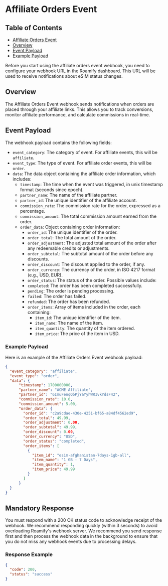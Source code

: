 
# Affiliate Orders Event

## Table of Contents
- [Affiliate Orders Event](#affiliate-orders-event)
- [Overview](#overview)
- [Event Payload](#event-payload)
- [Example Payload](#example-payload)

<Callout type="warning" emoji="⚠️">
    Before you start using the affiliate orders event webhook, you need to configure your webhook URL in the Roamify dashboard. This URL will be used to receive notifications about eSIM status changes.
</Callout>

## Overview
The Affiliate Orders Event webhook sends notifications when orders are placed through your affiliate links. This allows you to track conversions, monitor affiliate performance, and calculate commissions in real-time.

## Event Payload
The webhook payload contains the following fields:

- `event_category`: The category of event. For affiliate events, this will be `affiliate`.
- `event_type`: The type of event. For affiliate order events, this will be `order`.
- `data`: The data object containing the affiliate order information, which includes:
    - `timestamp`: The time when the event was triggered, in unix timestamp format (seconds since epoch).
    - `partner_name`: The name of the affiliate partner.
    - `partner_id`: The unique identifier of the affiliate account.
    - `commission_rate`: The commission rate for the order, expressed as a percentage.
    - `commission_amount`: The total commission amount earned from the order.
    - `order_data`: Object containing order information:
        - `order_id`: The unique identifier of the order.
        - `order_total`: The total amount of the order.
        - `order_adjustment`: The adjusted total amount of the order after any redeemable credits or adjustments.
        - `order_subtotal`: The subtotal amount of the order before any discounts.
        - `order_discount`: The discount applied to the order, if any.
        - `order_currency`: The currency of the order, in ISO 4217 format (e.g., USD, EUR).
        - `order_status`: The status of the order. Possible values include:
        - `completed`: The order has been completed successfully.
        - `pending`: The order is pending processing.
        - `failed`: The order has failed.
        - `refunded`: The order has been refunded.
        - `order_items`: Array of items included in the order, each containing:
            - `item_id`: The unique identifier of the item.
            - `item_name`: The name of the item.
            - `item_quantity`: The quantity of the item ordered.
            - `item_price`: The price of the item in USD.

### Example Payload
Here is an example of the Affiliate Orders Event webhook payload:

```json
{
  "event_category": "affiliate",
  "event_type": "order",
  "data": {
      "timestamp": 1700000000,
      "partner_name": "ACME Affiliate",
      "partner_id": "6ImuFenqQbPjYaYyhWRIvkYdsF42",
      "commission_rate": 10.0,
      "commission_amount": 5.00,
      "order_data": {
        "order_id": "c2a9cdae-430e-4251-bf65-a84df4562ed9",
        "order_total": 49.99,
        "order_adjustment": 0.00,
        "order_subtotal": 49.99,
        "order_discount": 0.00,
        "order_currency": "USD",
        "order_status": "completed",
        "order_items": [
          {
            "item_id": "esim-afghanistan-7days-1gb-all",
            "item_name": "1 GB - 7 Days",
            "item_quantity": 1,
            "item_price": 49.99
          }
        ]
      }
  }
}
```

## Mandatory Response
You must respond with a 200 OK status code to acknowledge receipt of the webhook. We recommend responding quickly (within 3 seconds) to avoid overloading Roamify's webhook server.
We recommend you send response first and then process the webhook data in the background to ensure that you do not miss any webhook events due to processing delays.

### Response Example
```json
{
  "code": 200,
  "status": "success"
}
```
